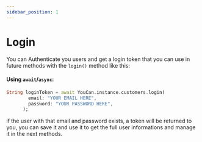 ```yaml
---
sidebar_position: 1
---
```


# Login

You can Authenticate you users and get a login token that you can use in future methods with the `login()` method like this:

#### Using `await`/`async`:

```dart
String loginToken = await YouCan.instance.customers.login(
        email: "YOUR EMAIL HERE",
        password: "YOUR PASSWORD HERE",
      );
```

if the user with that email and password exists, a token will be returned to you, you can save it and use it to get the full user informations and manage it in the next methods.
